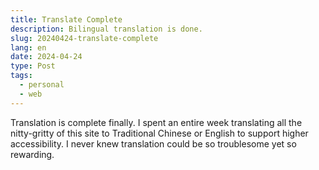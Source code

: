 ```yaml
---
title: Translate Complete
description: Bilingual translation is done.
slug: 20240424-translate-complete
lang: en
date: 2024-04-24
type: Post
tags:
  - personal
  - web
---
```


Translation is complete finally. I spent an entire week translating all the nitty-gritty of this site to Traditional
Chinese or English to support higher accessibility. I never knew translation could be so troublesome yet so rewarding.
